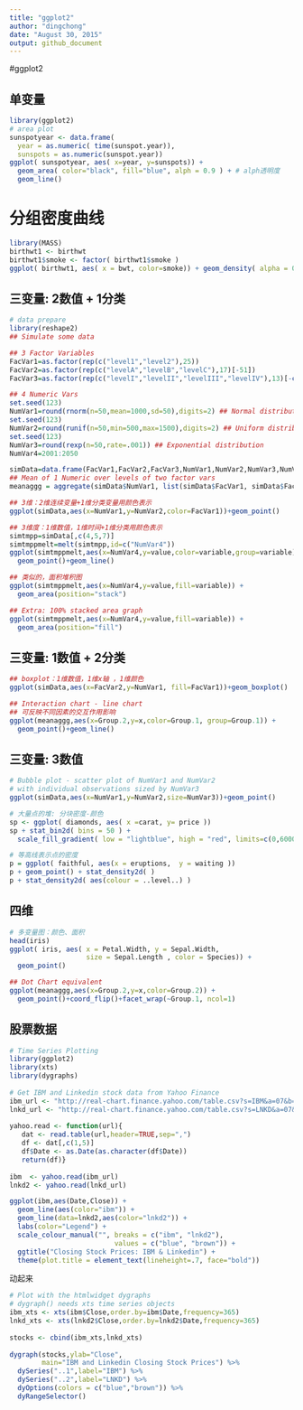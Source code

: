 ```yaml
---
title: "ggplot2"
author: "dingchong"
date: "August 30, 2015"
output: github_document
---
```


#ggplot2

## 单变量
```r
library(ggplot2)
# area plot
sunspotyear <- data.frame( 
  year = as.numeric( time(sunspot.year)), 
  sunspots = as.numeric(sunspot.year))
ggplot( sunspotyear, aes( x=year, y=sunspots)) +
  geom_area( color="black", fill="blue", alph = 0.9 ) + # alph透明度
  geom_line()
```

# 分组密度曲线
```r
library(MASS)
birthwt1 <- birthwt
birthwt1$smoke <- factor( birthwt1$smoke )
ggplot( birthwt1, aes( x = bwt, color=smoke)) + geom_density( alpha = 0.3)
```

##  三变量: 2数值 + 1分类 

```r
# data prepare
library(reshape2)
## Simulate some data

## 3 Factor Variables
FacVar1=as.factor(rep(c("level1","level2"),25))
FacVar2=as.factor(rep(c("levelA","levelB","levelC"),17)[-51])
FacVar3=as.factor(rep(c("levelI","levelII","levelIII","levelIV"),13)[-c(51:52)])

## 4 Numeric Vars
set.seed(123)
NumVar1=round(rnorm(n=50,mean=1000,sd=50),digits=2) ## Normal distribution
set.seed(123)
NumVar2=round(runif(n=50,min=500,max=1500),digits=2) ## Uniform distribution
set.seed(123)
NumVar3=round(rexp(n=50,rate=.001)) ## Exponential distribution
NumVar4=2001:2050

simData=data.frame(FacVar1,FacVar2,FacVar3,NumVar1,NumVar2,NumVar3,NumVar4)
## Mean of 1 Numeric over levels of two factor vars
meanaggg = aggregate(simData$NumVar1, list(simData$FacVar1, simData$FacVar2), mean)
```


```r
## 3维：2维连续变量+1维分类变量用颜色表示
ggplot(simData,aes(x=NumVar1,y=NumVar2,color=FacVar1))+geom_point()
```


```r
## 3维度：1维数值，1维时间+1维分类用颜色表示
simtmpp=simData[,c(4,5,7)]
simtmppmelt=melt(simtmpp,id=c("NumVar4"))
ggplot(simtmppmelt,aes(x=NumVar4,y=value,color=variable,group=variable))+
  geom_point()+geom_line()

## 类似的，面积堆积图
ggplot(simtmppmelt,aes(x=NumVar4,y=value,fill=variable)) + 
  geom_area(position="stack")

## Extra: 100% stacked area graph
ggplot(simtmppmelt,aes(x=NumVar4,y=value,fill=variable)) +
  geom_area(position="fill")

```


##  三变量: 1数值 + 2分类 

```r
## boxplot：1维数值，1维x轴 ，1维颜色
ggplot(simData,aes(x=FacVar2,y=NumVar1, fill=FacVar1))+geom_boxplot()

```


```r

## Interaction chart - line chart
## 可反映不同因素的交互作用影响
ggplot(meanaggg,aes(x=Group.2,y=x,color=Group.1, group=Group.1)) +
  geom_point()+geom_line()

```

##  三变量: 3数值

```r
# Bubble plot - scatter plot of NumVar1 and NumVar2 
# with individual observations sized by NumVar3
ggplot(simData,aes(x=NumVar1,y=NumVar2,size=NumVar3))+geom_point()

```


```r
# 大量点的堆: 分块密度-颜色
sp <- ggplot( diamonds, aes( x =carat, y= price ))
sp + stat_bin2d( bins = 50 ) + 
  scale_fill_gradient( low = "lightblue", high = "red", limits=c(0,6000) )

# 等高线表示点的密度
p = ggplot( faithful, aes(x = eruptions,  y = waiting ))
p + geom_point() + stat_density2d( )
p + stat_density2d( aes(colour = ..level..) )

```


## 四维
```r
# 多变量图：颜色、面积
head(iris)
ggplot( iris, aes( x = Petal.Width, y = Sepal.Width, 
                   size = Sepal.Length , color = Species)) + 
  geom_point()

## Dot Chart equivalent
ggplot(meanaggg,aes(x=Group.2,y=x,color=Group.2)) + 
  geom_point()+coord_flip()+facet_wrap(~Group.1, ncol=1) 
```

## 股票数据

```r

# Time Series Plotting
library(ggplot2)
library(xts)
library(dygraphs)
 
# Get IBM and Linkedin stock data from Yahoo Finance
ibm_url <- "http://real-chart.finance.yahoo.com/table.csv?s=IBM&a=07&b=24&c=2010&d=07&e=24&f=2015&g=d&ignore=.csv"
lnkd_url <- "http://real-chart.finance.yahoo.com/table.csv?s=LNKD&a=07&b=24&c=2010&d=07&e=24&f=2015&g=d&ignore=.csv"
 
yahoo.read <- function(url){
   dat <- read.table(url,header=TRUE,sep=",")
   df <- dat[,c(1,5)]
   df$Date <- as.Date(as.character(df$Date))
   return(df)}
 
ibm  <- yahoo.read(ibm_url)
lnkd2 <- yahoo.read(lnkd_url)

ggplot(ibm,aes(Date,Close)) + 
  geom_line(aes(color="ibm")) +
  geom_line(data=lnkd2,aes(color="lnkd2")) +
  labs(color="Legend") +
  scale_colour_manual("", breaks = c("ibm", "lnkd2"),
                          values = c("blue", "brown")) +
  ggtitle("Closing Stock Prices: IBM & Linkedin") + 
  theme(plot.title = element_text(lineheight=.7, face="bold"))

```

动起来
```r

# Plot with the htmlwidget dygraphs
# dygraph() needs xts time series objects
ibm_xts <- xts(ibm$Close,order.by=ibm$Date,frequency=365)
lnkd_xts <- xts(lnkd2$Close,order.by=lnkd2$Date,frequency=365)
 
stocks <- cbind(ibm_xts,lnkd_xts)
 
dygraph(stocks,ylab="Close", 
        main="IBM and Linkedin Closing Stock Prices") %>%
  dySeries("..1",label="IBM") %>%
  dySeries("..2",label="LNKD") %>%
  dyOptions(colors = c("blue","brown")) %>%
  dyRangeSelector()

```

